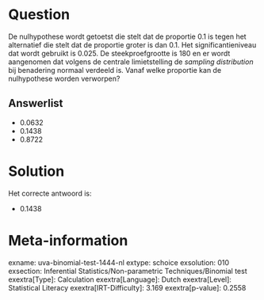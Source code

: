 Question
========

De nulhypothese wordt getoetst die stelt dat de proportie 0.1 is tegen
het alternatief die stelt dat de proportie groter is dan 0.1. Het
significantieniveau dat wordt gebruikt is 0.025. De steekproefgrootte is
180 en er wordt aangenomen dat volgens de centrale limietstelling de *sampling distribution* bij benadering normaal verdeeld is. Vanaf welke
proportie kan de nulhypothese worden verworpen?

Answerlist
----------

* 0.0632
* 0.1438
* 0.8722

Solution
========

Het correcte antwoord is: 

* 0.1438

Meta-information
================
exname: uva-binomial-test-1444-nl
extype: schoice
exsolution: 010
exsection: Inferential Statistics/Non-parametric Techniques/Binomial test
exextra[Type]: Calculation
exextra[Language]: Dutch
exextra[Level]: Statistical Literacy
exextra[IRT-Difficulty]: 3.169
exextra[p-value]: 0.2558
